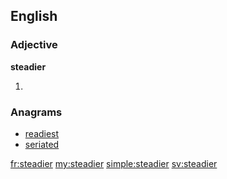 ==English==

===Adjective===
'''steadier'''

# {{comparative of|steady}}

===Anagrams===
* [[readiest#English|readiest]]
* [[seriated#English|seriated]]

[[fr:steadier]]
[[my:steadier]]
[[simple:steadier]]
[[sv:steadier]]